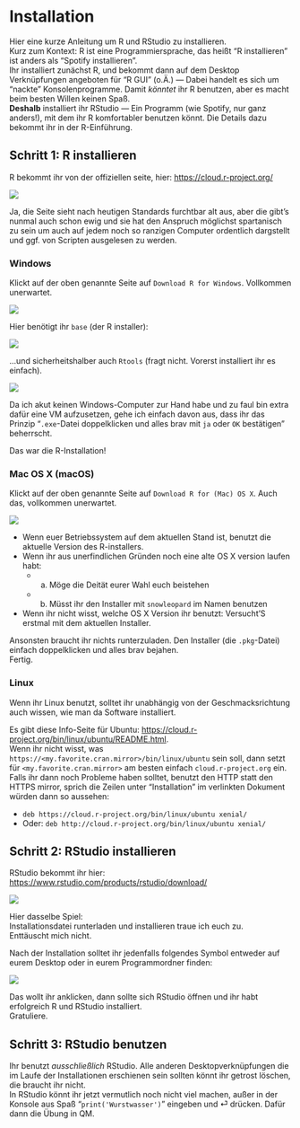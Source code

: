 # Installation

Hier eine kurze Anleitung um R und RStudio zu installieren.  
Kurz zum Kontext: R ist eine Programmiersprache, das heißt "R installieren" ist anders als "Spotify installieren".  
Ihr installiert zunächst R, und bekommt dann auf dem Desktop Verknüpfungen angeboten für "R GUI" (o.Ä.) — Dabei handelt es sich um "nackte" Konsolenprogramme. Damit *könntet* ihr R benutzen, aber es macht beim besten Willen keinen Spaß.  
**Deshalb** installiert ihr RStudio — Ein Programm (wie Spotify, nur ganz anders!), mit dem ihr R komfortabler benutzen könnt. Die Details dazu bekommt ihr in der R-Einführung.

## Schritt 1: R installieren

R bekommt ihr von der offiziellen seite, hier: <https://cloud.r-project.org/>

![](https://dump.jemu.name/2016-11-7jl8oesz98lxntl.png)

Ja, die Seite sieht nach heutigen Standards furchtbar alt aus, aber die gibt's nunmal auch schon ewig und sie hat den Anspruch möglichst spartanisch zu sein um auch auf jedem noch so ranzigen Computer ordentlich dargstellt und ggf. von Scripten ausgelesen zu werden. 

### Windows

Klickt auf der oben genannte Seite auf `Download R for Windows`. Vollkommen unerwartet.

![](https://dump.jemu.name/2016-11-r3f30aky6534s8g.png)

Hier benötigt ihr `base` (der R installer):

![](https://dump.jemu.name/2016-11-qf1mbzltnk52nkp.png)

…und sicherheitshalber auch `Rtools` (fragt nicht. Vorerst installiert ihr es einfach).  

![](https://dump.jemu.name/2016-11-o1vqgy17gak291e.png)


Da ich akut keinen Windows-Computer zur Hand habe und zu faul bin extra dafür eine VM aufzusetzen, gehe ich einfach davon aus, dass ihr das Prinzip "`.exe`-Datei doppelklicken und alles brav mit `ja` oder `OK` bestätigen" beherrscht.  

Das war die R-Installation!

### Mac OS X (macOS) {#mac}

Klickt auf der oben genannte Seite auf `Download R for (Mac) OS X`. Auch das, vollkommen unerwartet.

![](https://dump.jemu.name/2016-11-968lbk1oilj7cnv.png)

- Wenn euer Betriebssystem auf dem aktuellen Stand ist, benutzt die aktuelle Version des R-installers.  
- Wenn ihr aus unerfindlichen Gründen noch eine alte OS X version laufen habt:
    - a) Möge die Deität eurer Wahl euch beistehen
    - b) Müsst ihr den Installer mit `snowleopard` im Namen  benutzen
- Wenn ihr nicht wisst, welche OS X Version ihr benutzt: Versucht'S erstmal mit dem aktuellen Installer.

Ansonsten braucht ihr nichts runterzuladen. Den Installer (die `.pkg`-Datei) einfach doppelklicken und alles brav bejahen.  
Fertig.

### Linux

Wenn ihr Linux benutzt, solltet ihr unabhängig von der Geschmacksrichtung auch wissen, wie man da Software installiert.  

Es gibt diese Info-Seite für Ubuntu: <https://cloud.r-project.org/bin/linux/ubuntu/README.html>.  
Wenn ihr nicht wisst, was `https://<my.favorite.cran.mirror>/bin/linux/ubuntu` sein soll, dann setzt für `<my.favorite.cran.mirror>` am besten einfach `cloud.r-project.org` ein. Falls ihr dann noch Probleme haben solltet, benutzt den HTTP statt den HTTPS mirror, sprich die Zeilen unter "Installation" im verlinkten Dokument würden dann so aussehen:

- `deb https://cloud.r-project.org/bin/linux/ubuntu xenial/`
- Oder: `deb http://cloud.r-project.org/bin/linux/ubuntu xenial/`

## Schritt 2: RStudio installieren

RStudio bekommt ihr hier: <https://www.rstudio.com/products/rstudio/download/>

![](images/install_rstudio.png)

Hier dasselbe Spiel:  
Installationsdatei runterladen und installieren traue ich euch zu.  
Enttäuscht mich nicht.

Nach der Installation solltet ihr jedenfalls folgendes Symbol entweder auf eurem Desktop oder in eurem Programmordner finden:

![](images/RStudio-Ball.png)

Das wollt ihr anklicken, dann sollte sich RStudio öffnen und ihr habt erfolgreich R und RStudio installiert.  
Gratuliere.

## Schritt 3: RStudio benutzen

Ihr benutzt *ausschließlich* RStudio. 
Alle anderen Desktopverknüpfungen die im Laufe der Installationen erschienen sein sollten könnt ihr getrost löschen, die braucht ihr nicht.  
In RStudio könnt ihr jetzt vermutlich noch nicht viel machen, außer in der Konsole aus Spaß "`print('Wurstwasser')`" eingeben und ⏎ drücken. Dafür dann die Übung in QM.
